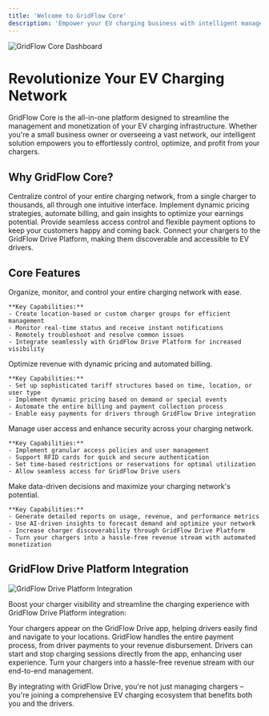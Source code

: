 ```yaml
---
title: 'Welcome to GridFlow Core'
description: 'Empower your EV charging business with intelligent management and monetization'
---
```


<Frame caption="GridFlow Core: Transforming EV Charging Management">
  <img src="/images/charger-management.png" alt="GridFlow Core Dashboard" />
</Frame>

# Revolutionize Your EV Charging Network

GridFlow Core is the all-in-one platform designed to streamline the management and monetization of your EV charging infrastructure. Whether you're a small business owner or overseeing a vast network, our intelligent solution empowers you to effortlessly control, optimize, and profit from your chargers.

## Why GridFlow Core?

<CardGroup cols={2}>
  <Card title="Simplified Management" icon="sliders">
    Centralize control of your entire charging network, from a single charger to thousands, all through one intuitive interface.
  </Card>
  <Card title="Maximize Revenue" icon="chart-line">
    Implement dynamic pricing strategies, automate billing, and gain insights to optimize your earnings potential.
  </Card>
  <Card title="Enhance User Experience" icon="users">
    Provide seamless access control and flexible payment options to keep your customers happy and coming back.
  </Card>
  <Card title="Seamless Driver Integration" icon="map-location-dot">
    Connect your chargers to the GridFlow Drive Platform, making them discoverable and accessible to EV drivers.
  </Card>
</CardGroup>

## Core Features

<Tabs>
  <Tab title="Smart Management">
    Organize, monitor, and control your entire charging network with ease.

    **Key Capabilities:**
    - Create location-based or custom charger groups for efficient management
    - Monitor real-time status and receive instant notifications
    - Remotely troubleshoot and resolve common issues
    - Integrate seamlessly with GridFlow Drive Platform for increased visibility
  </Tab>
  <Tab title="Intelligent Pricing">
    Optimize revenue with dynamic pricing and automated billing.

    **Key Capabilities:**
    - Set up sophisticated tariff structures based on time, location, or user type
    - Implement dynamic pricing based on demand or special events
    - Automate the entire billing and payment collection process
    - Enable easy payments for drivers through GridFlow Drive integration
  </Tab>
  <Tab title="Access Control">
    Manage user access and enhance security across your charging network.

    **Key Capabilities:**
    - Implement granular access policies and user management
    - Support RFID cards for quick and secure authentication
    - Set time-based restrictions or reservations for optimal utilization
    - Allow seamless access for GridFlow Drive users
  </Tab>
  <Tab title="Insights & Monetization">
    Make data-driven decisions and maximize your charging network's potential.

    **Key Capabilities:**
    - Generate detailed reports on usage, revenue, and performance metrics
    - Use AI-driven insights to forecast demand and optimize your network
    - Increase charger discoverability through GridFlow Drive Platform
    - Turn your chargers into a hassle-free revenue stream with automated monetization
  </Tab>
</Tabs>

## GridFlow Drive Platform Integration

<Frame>
  <img src="/images/GridFlow_2.jpg" alt="GridFlow Drive Platform Integration" />
</Frame>

Boost your charger visibility and streamline the charging experience with GridFlow Drive Platform integration:

<CardGroup cols={2}>
  <Card title="Increased Visibility" icon="eye">
    Your chargers appear on the GridFlow Drive app, helping drivers easily find and navigate to your locations.
  </Card>
  <Card title="Seamless Payments" icon="credit-card">
    GridFlow handles the entire payment process, from driver payments to your revenue disbursement.
  </Card>
  <Card title="Effortless Charging" icon="bolt">
    Drivers can start and stop charging sessions directly from the app, enhancing user experience.
  </Card>
  <Card title="Automated Monetization" icon="money-bill-transfer">
    Turn your chargers into a hassle-free revenue stream with our end-to-end management.
  </Card>
</CardGroup>

By integrating with GridFlow Drive, you're not just managing chargers – you're joining a comprehensive EV charging ecosystem that benefits both you and the drivers.
